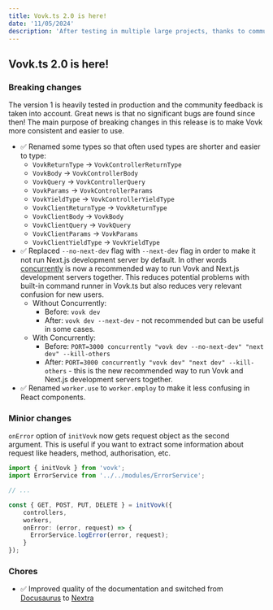 ```yaml
---
title: Vovk.ts 2.0 is here!
date: '11/05/2024'
description: 'After testing in multiple large projects, thanks to community feedback, Vovk 2.0 is released with some breaking changes.'
---
```


## Vovk.ts 2.0 is here!
 
### Breaking changes

The version 1 is heavily tested in production and the community feedback is taken into account. Great news is that no significant bugs are found since then! The main purpose of breaking changes in this release is to make Vovk more consistent and easier to use.

- ✅ Renamed some types so that often used types are shorter and easier to type:
    - `VovkReturnType` -> `VovkControllerReturnType`
    - `VovkBody` -> `VovkControllerBody`
    - `VovkQuery` -> `VovkControllerQuery`
    - `VovkParams` -> `VovkControllerParams`
    - `VovkYieldType` -> `VovkControllerYieldType`
    - `VovkClientReturnType` -> `VovkReturnType`
    - `VovkClientBody` -> `VovkBody`
    - `VovkClientQuery` -> `VovkQuery`
    - `VovkClientParams` -> `VovkParams`
    - `VovkClientYieldType` -> `VovkYieldType`
- ✅ Replaced `--no-next-dev` flag with `--next-dev` flag in order to make it not run Next.js development server by default. In other words [concurrently](https://www.npmjs.com/package/concurrently) is now a recommended way to run Vovk and Next.js development servers together. This reduces potential problems with built-in command runner in Vovk.ts but also reduces very relevant confusion for new users.
    - Without Concurrently:
        - Before: `vovk dev`
        - After: `vovk dev --next-dev` - not recommended but can be useful in some cases.
    - With Concurrently:
        - Before: `PORT=3000 concurrently "vovk dev --no-next-dev" "next dev" --kill-others`
        - After: `PORT=3000 concurrently "vovk dev" "next dev" --kill-others` - this is the new recommended way to run Vovk and Next.js development servers together.
- ✅ Renamed `worker.use` to `worker.employ` to make it less confusing in React components.

### Minior changes
 
`onError` option of `initVovk` now gets request object as the second argument. This is useful if you want to extract some information about request like headers, method, authorisation, etc. 

```ts
import { initVovk } from 'vovk';
import ErrorService from '../../modules/ErrorService';

// ...

const { GET, POST, PUT, DELETE } = initVovk({
    controllers,
    workers,
    onError: (error, request) => {
      ErrorService.logError(error, request);
    }
});
```

### Chores

- ✅ Improved quality of the documentation and switched from [Docusaurus](https://docusaurus.io/) to [Nextra](https://nextra.site/)